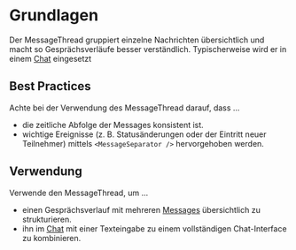 # Grundlagen

Der MessageThread gruppiert einzelne Nachrichten übersichtlich und macht so 
Gesprächsverläufe besser verständlich. Typischerweise wird er in einem 
[Chat](/03-components/chat/chat) eingesetzt


## Best Practices

Achte bei der Verwendung des MessageThread darauf, dass …

* die zeitliche Abfolge der Messages konsistent ist.
* wichtige Ereignisse (z. B. Statusänderungen oder der Eintritt neuer Teilnehmer) mittels
`<MessageSeparator />` hervorgehoben werden.

## Verwendung

Verwende den MessageThread, um ...

* einen Gesprächsverlauf mit mehreren [Messages](/03-components/chat/message) übersichtlich zu strukturieren.
* ihn im [Chat](/03-components/chat/chat) mit einer Texteingabe zu einem vollständigen Chat-Interface zu kombinieren.